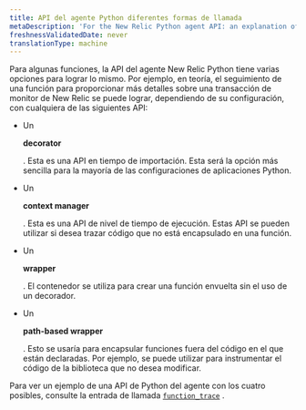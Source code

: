 ```yaml
---
title: API del agente Python diferentes formas de llamada
metaDescription: 'For the New Relic Python agent API: an explanation of varied call forms for some API functions.'
freshnessValidatedDate: never
translationType: machine
---
```


Para algunas funciones, la API del agente New Relic Python tiene varias opciones para lograr lo mismo. Por ejemplo, en teoría, el seguimiento de una función para proporcionar más detalles sobre una transacción de monitor de New Relic se puede lograr, dependiendo de su configuración, con cualquiera de las siguientes API:

* Un

  <DoNotTranslate>**decorator**</DoNotTranslate>

  . Esta es una API en tiempo de importación. Esta será la opción más sencilla para la mayoría de las configuraciones de aplicaciones Python.

* Un

  <DoNotTranslate>**context manager**</DoNotTranslate>

  . Esta es una API de nivel de tiempo de ejecución. Estas API se pueden utilizar si desea trazar código que no está encapsulado en una función.

* Un

  <DoNotTranslate>**wrapper**</DoNotTranslate>

  . El contenedor se utiliza para crear una función envuelta sin el uso de un decorador.

* Un

  <DoNotTranslate>**path-based wrapper**</DoNotTranslate>

  . Esto se usaría para encapsular funciones fuera del código en el que están declaradas. Por ejemplo, se puede utilizar para instrumentar el código de la biblioteca que no desea modificar.

Para ver un ejemplo de una API de Python del agente con los cuatro posibles, consulte la entrada de llamada [`function_trace`](/docs/agents/python-agent/python-agent-api/function_trace) .